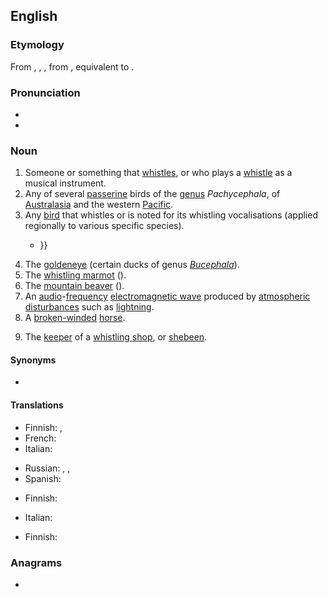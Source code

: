 {{also|Whistler}}
==English==

===Etymology===
From {{inh|en|enm|whisteler}}, {{m|enm|whistlar}}, {{m|enm|whystelare}}, from {{inh|en|ang|hwistlere|t=a player on a flute; a piper}}, equivalent to {{suffix|en|whistle|er}}.

===Pronunciation===
* {{IPA|en|/ˈʍɪslə(ɹ)/|qual2=wine–whine merger|/ˈwɪslə(ɹ)/}}
* {{audio|en|En-au-whistler.ogg|Audio (AU)}}

===Noun===
{{wikipedia}}
{{en-noun}}

# Someone or something that [[whistle]]s, or who plays a [[whistle]] as a musical instrument.
# Any of several [[passerine]] birds of the [[genus]] ''Pachycephala'', of [[Australasia]] and the western [[Pacific]].
# Any [[bird]] that whistles or is noted for its whistling vocalisations (applied regionally to various specific species).
#* {{RQ:Spenser Faerie Queene|book=II|canto=XII|passage=The lether-winged Bat, dayes enimy, / The ruefull Strich, still waiting on the bere, / The '''Whistler''' shrill, that who so heares, doth dy {{...}}}}
# The [[goldeneye]] (certain ducks of genus ''[[Bucephala]]'').
# The [[whistling marmot]] ({{taxlink|Marmota caligata|species|noshow=1|ver=160928}}).
# The [[mountain beaver]] ({{taxlink|Aplodontia rufa|species|ver=190904}}).
# An [[audio]]-[[frequency]] [[electromagnetic wave]] produced by [[atmospheric]] [[disturbance]]s such as [[lightning]].
# A [[broken-winded]] [[horse]].
# {{lb|en|slang|obsolete}} The [[keeper]] of a [[whistling shop]], or [[shebeen]].

====Synonyms====
* {{sense|whistling marmot}} {{l|en|hoary marmot}}

====Translations====
{{trans-top|someone or something that whistles}}
* Finnish: {{t+|fi|viheltäjä}} {{q|man or animal}}, {{t|fi|vihellin}} {{q|device}}
* French: {{t+|fr|siffleur}}
* Italian: {{t|it|fischiatore|m}}
{{trans-mid}}
* Russian: {{t+|ru|свисту́н|m}}, {{t+|ru|свисту́нья|f}}, {{t+|ru|свисто́к|m}} {{qualifier|device}}
* Spanish: {{t|es|silbador|m}}
{{trans-bottom}}

{{trans-see|whistling marmot|hoary marmot}}

{{trans-top|goldeneye}}
* Finnish: {{t+|fi|telkkä}}
{{trans-mid}}
* Italian: {{t|it|quattrocchi|f}}
{{trans-bottom}}

{{trans-top|physics: audio-frequency electromagnetic wave}}
* Finnish: {{t|fi|[[matalataajuinen]] [[radioaalto]]}}
{{trans-mid}}
{{trans-bottom}}

===Anagrams===
* {{anagrams|en|a=ehilrstw|whirtles}}

{{topics|en|Atmospheric phenomena|Ducks|Squirrels}}